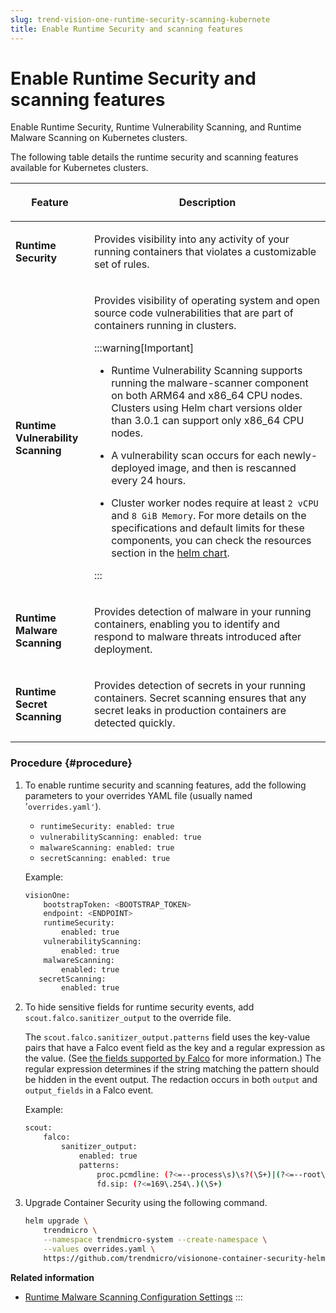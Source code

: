 ```yaml
---
slug: trend-vision-one-runtime-security-scanning-kubernete
title: Enable Runtime Security and scanning features
---
```

# Enable Runtime Security and scanning features

Enable Runtime Security, Runtime Vulnerability Scanning, and Runtime Malware Scanning on Kubernetes clusters.

The following table details the runtime security and scanning features available for Kubernetes clusters.

<table>
<colgroup>
<col style="width: 25%" />
<col style="width: 75%" />
</colgroup>
<thead>
<tr>
<th><p>Feature</p></th>
<th><p>Description</p></th>
</tr>
</thead>
<tbody>
<tr>
<td><strong>Runtime Security</strong></td>
<td><p>Provides visibility into any activity of your running containers that violates a customizable set of rules.</p></td>
</tr>
<tr>
<td><strong>Runtime Vulnerability Scanning</strong></td>
<td><p>Provides visibility of operating system and open source code vulnerabilities that are part of containers running in clusters.</p>


:::warning[Important]

<ul>
<li><p>Runtime Vulnerability Scanning supports running the malware-scanner component on both ARM64 and x86_64 CPU nodes. Clusters using Helm chart versions older than 3.0.1 can support only x86_64 CPU nodes.</p></li>
<li><p>A vulnerability scan occurs for each newly-deployed image, and then is rescanned every 24 hours.</p></li>
<li><p>Cluster worker nodes require at least <code>2 vCPU</code> and <code>8 GiB Memory</code>. For more details on the specifications and default limits for these components, you can check the resources section in the <a href="https://github.com/trendmicro/cloudone-container-security-helm/blob/master/values.yaml">helm chart</a>.</p></li>
</ul>


:::

</td>
</tr>
<tr>
<td><strong>Runtime Malware Scanning</strong></td>
<td><p>Provides detection of malware in your running containers, enabling you to identify and respond to malware threats introduced after deployment.</p></td>
</tr>
<tr>
<td><strong>Runtime Secret Scanning</strong></td>
<td><p>Provides detection of secrets in your running containers. Secret scanning ensures that any secret leaks in production containers are detected quickly.</p></td>
</tr>
</tbody>
</table>

### Procedure {#procedure}

1.  To enable runtime security and scanning features, add the following parameters to your overrides YAML file (usually named '`overrides.yaml'`).

    - `runtimeSecurity: enabled: true`
    - `vulnerabilityScanning: enabled: true`
    - `malwareScanning: enabled: true`
    - `secretScanning: enabled: true`

    Example:

    ```bash
    visionOne:
        bootstrapToken: <BOOTSTRAP_TOKEN>
        endpoint: <ENDPOINT>
        runtimeSecurity:
            enabled: true
        vulnerabilityScanning:
            enabled: true
        malwareScanning:
            enabled: true
       secretScanning:
            enabled: true
    ```

2.  To hide sensitive fields for runtime security events, add `scout.falco.sanitizer_output` to the override file.

    The `scout.falco.sanitizer_output.patterns` field uses the key-value pairs that have a Falco event field as the key and a regular expression as the value. (See [the fields supported by Falco](https://falco.org/docs/reference/rules/supported-fields/) for more information.) The regular expression determines if the string matching the pattern should be hidden in the event output. The redaction occurs in both `output` and `output_fields` in a Falco event.

    Example:

    ```bash
    scout:
        falco:
            sanitizer_output:
                enabled: true
                patterns:
                    proc.pcmdline: (?<=--process\s)\s?(\S+)|(?<=--root\s)\s?(\S+)
                    fd.sip: (?<=169\.254\.)(\S+)
    ```

3.  Upgrade Container Security using the following command.

    ```bash
    helm upgrade \
        trendmicro \
        --namespace trendmicro-system --create-namespace \
        --values overrides.yaml \
        https://github.com/trendmicro/visionone-container-security-helm/archive/main.tar.gz
    ```

**Related information**

- [Runtime Malware Scanning Configuration Settings](malware-scanning-configuration.mdx)
:::
